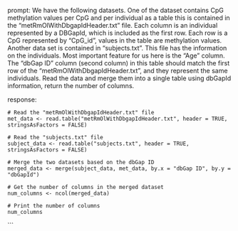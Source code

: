 prompt:
We have the following datasets. One of the dataset contains CpG methylation values per CpG and per individual as a table this is contained in the “metRmOlWithDbgapIdHeader.txt” file. Each column is an individual represented by a DBGapId, which is included as the first row. Each row is a CpG represented by "CpG_id", values in the table are methylation values. Another data set is contained in “subjects.txt”. This file has the information on the individuals. Most important feature for us here is the "Age" column. The "dbGap ID" column (second column) in this table should match the first row of the "metRmOlWithDbgapIdHeader.txt", and they represent the same individuals. 
Read the data and merge them into a single table using dbGapId information, return the number of columns.

response:
```
# Read the "metRmOlWithDbgapIdHeader.txt" file
met_data <- read.table("metRmOlWithDbgapIdHeader.txt", header = TRUE, stringsAsFactors = FALSE)

# Read the "subjects.txt" file
subject_data <- read.table("subjects.txt", header = TRUE, stringsAsFactors = FALSE)

# Merge the two datasets based on the dbGap ID
merged_data <- merge(subject_data, met_data, by.x = "dbGap ID", by.y = "dbGapId")

# Get the number of columns in the merged dataset
num_columns <- ncol(merged_data)

# Print the number of columns
num_columns
```
```
